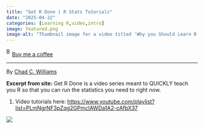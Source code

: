```yaml
---
title: "Get R Done | R Stats Tutorials"
date: "2025-04-22"
categories: [Learning R,video,intro]
image: featured.png
image-alt: "Thumbnail image for a video titled 'Why you Should Learn R' featuring a man with a beard wearing a checked shirt, with the phrase 'Get R Done' in the top-left corner and an R console prompt symbol at the bottom-left."
---
```


<link href="https://fonts.googleapis.com/css?family=Cookie" rel="stylesheet"><a class="bmc-button" target="_blank" href="https://www.buymeacoffee.com/JoscelinRocha">![Buy me a coffee](https://cdn.buymeacoffee.com/buttons/bmc-new-btn-logo.svg){alt="Buy me a coffee" width="15" height="21"}Buy me a coffee</a>

------------------------------------------------------------------------

By [Chad C. Williams](https://www.youtube.com/playlist?list=PLmNgrNF3pZqg2GPmcIAWDa1A2-cAfbX37)

**Excerpt from site:** Get R Done is a video series meant to QUICKLY teach you R so that you can run the statistics you need to right now.

1.  Video tutorials here: <https://www.youtube.com/playlist?list=PLmNgrNF3pZqg2GPmcIAWDa1A2-cAfbX37>

![](featured.png)

